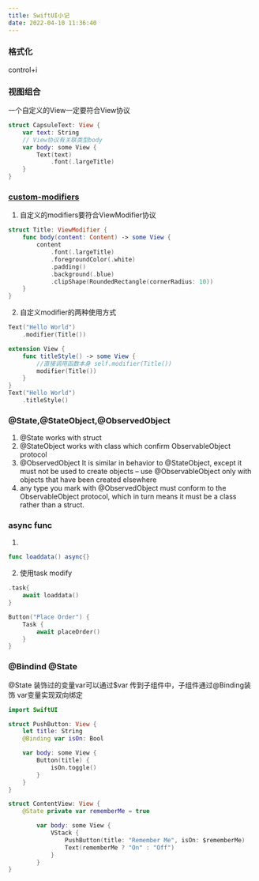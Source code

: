 ```yaml
---
title: SwiftUI小记
date: 2022-04-10 11:36:40
---
```

### 格式化
control+i
### 视图组合
一个自定义的View一定要符合View协议
```swift
struct CapsuleText: View {
    var text: String
    // View协议有关联类型body 
    var body: some View {
        Text(text)
            .font(.largeTitle)
    }
}
```
### [custom-modifiers](https://www.hackingwithswift.com/books/ios-swiftui/custom-modifiers)
1. 自定义的modifiers要符合ViewModifier协议
```swift
struct Title: ViewModifier {
    func body(content: Content) -> some View {
        content
            .font(.largeTitle)
            .foregroundColor(.white)
            .padding()
            .background(.blue)
            .clipShape(RoundedRectangle(cornerRadius: 10))
    }
}

```
2. 自定义modifier的两种使用方式
```swift
Text("Hello World")
    .modifier(Title())

```
```swift
extension View {
    func titleStyle() -> some View {
        //直接调用函数本身 self.modifier(Title())
        modifier(Title())
    }
}
Text("Hello World")
    .titleStyle()
```

### @State,@StateObject,@ObservedObject
1. @State works with struct
2. @StateObject works with class which confirm ObservableObject protocol
3. @ObservedObject It is similar in behavior to @StateObject, except it must not be used to create objects – use @ObservableObject only with objects that have been created elsewhere
4. any type you mark with @ObservedObject must conform to the ObservableObject protocol, which in turn means it must be a class rather than a struct. 

### async func
1. 
```swift
func loaddata() async{}
```

2. 使用task modify
```swift
.task{
    await loaddata()
}
```
```swift
Button("Place Order") {
    Task {
        await placeOrder()
    }
}
```

### @Bindind @State
@State 装饰过的变量var可以通过$var 传到子组件中，子组件通过@Binding装饰 var变量实现双向绑定
```swift
import SwiftUI

struct PushButton: View {
    let title: String
    @Binding var isOn: Bool

    var body: some View {
        Button(title) {
            isOn.toggle()
        }
    }
}

struct ContentView: View {
    @State private var rememberMe = true

        var body: some View {
            VStack {
                PushButton(title: "Remember Me", isOn: $rememberMe)
                Text(rememberMe ? "On" : "Off")
            }
        }
}

```